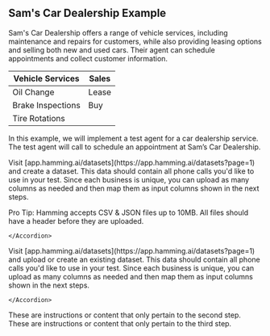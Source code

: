## Sam's Car Dealership Example

Sam's Car Dealership offers a range of vehicle services, including maintenance and repairs for customers, while also providing leasing options and selling both new and used cars. Their agent can schedule appointments and collect customer information.

| Vehicle Services  | Sales     | 
|------------|------------------|
| Oil Change | Lease            |
| Brake Inspections | Buy       |
| Tire Rotations |              | 


In this example, we will implement a test agent for a car dealership service. The test agent will call to schedule an appointment at Sam’s Car Dealership.


<Steps>
  <Step title="1. Step">
    <Accordion title = "Create A Dataset">
    Visit [app.hamming.ai/datasets](https://app.hamming.ai/datasets?page=1) and create a dataset. This data should contain all phone calls you'd like to use in your test. Since each business is unique, you can upload as many columns as needed and then map them as input columns shown in the next steps.

<Tip> Pro Tip: Hamming accepts CSV & JSON files up to 10MB. All files should have a header before they are uploaded. </Tip>

    </Accordion>

<Steps>
  <Step title="2. Step">
    <Accordion title = "Create A Dataset">
    Visit [app.hamming.ai/datasets](https://app.hamming.ai/datasets?page=1) and upload or create an existing dataset. This data should contain all phone calls you'd like to use in your test. Since each business is unique, you can upload as many columns as needed and then map them as input columns shown in the next steps.

    
    </Accordion>

  </Step>
  <Step title="Second Step">
    These are instructions or content that only pertain to the second step.
  </Step>
  <Step title="Third Step">
    These are instructions or content that only pertain to the third step.
  </Step>
</Steps>






